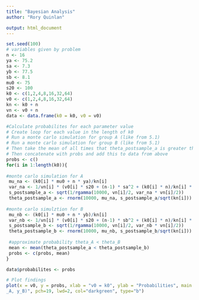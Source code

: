 ---
title: "Bayesian Analysis"
author: "Rory Quinlan"

output: html_document
---

```{r}
set.seed(100)
# variables given by problem
n <- 16
ya <- 75.2
sa <- 7.3
yb <- 77.5
sb <- 8.1
mu0 <- 75
s20 <- 100
k0 <- c(1,2,4,8,16,32,64)
v0 <- c(1,2,4,8,16,32,64)
kn <- k0 + n
vn <- v0 + n
data <- data.frame(k0 = k0, v0 = v0)
```

```{r}
#Calculate probabilites for each parameter value
# Create loop for each value in the length of k0
# Run a monte carlo simulation for group A (like from 5.1)
# Run a monte carlo simulation for group B (like from 5.1)
# Then take the mean of all times that theta_postsample_a is greater than theta_postsample_b
# Then concatenate with probs and add this to data from above
probs <- c()
for(i in 1:length(k0)){
 
#monte carlo simulation for A
 mu_na <- (k0[i] * mu0 + n * ya)/kn[i]
 var_na <- 1/vn[i] * (v0[i] * s20 + (n-1) * sa^2 + (k0[i] * n)/kn[i] * (ya - mu0)^2)
 s_postsample_a <- sqrt(1/rgamma(10000, vn[i]/2, var_na * vn[i]/2))
 theta_postsample_a <- rnorm(10000, mu_na, s_postsample_a/sqrt(kn[i]))
 
#monte carlo simulztion for B
 mu_nb <- (k0[i] * mu0 + n * yb)/kn[i]
 var_nb <- 1/vn[i] * (v0[i] * s20 + (n-1) * sb^2 + (k0[i] * n)/kn[i] * (yb - mu0)^2)
 s_postsample_b <- sqrt(1/rgamma(10000, vn[i]/2, var_nb * vn[i]/2))
 theta_postsample_b <- rnorm(10000, mu_nb, s_postsample_b/sqrt(kn[i]))
 
 #approximate probability theta_A < theta_B
 mean <- mean(theta_postsample_a < theta_postsample_b)
 probs <- c(probs, mean)
}

data$probabilites <- probs


```

```{r}
# Plot findings
plot(x = v0, y = probs, xlab = "v0 = k0", ylab = "Probabilities", main = "P(theta_A < theta_B| y
_A, y_B)", pch=19, lwd=2, col="darkgreen", type="b")
```

